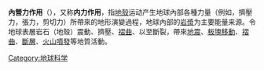 '''內營力作用'''（{{lang-en|'''endogenetic processes'''}}），又称'''内力作用'''，指[[地殼|地殼]]运动产生地球內部各種力量（例如，擠壓力，張力，剪切力）所帶來的地形演變過程，地球內部的[[岩漿|岩漿]]为主要能量来源。令地球表層岩石（地殼）震動、擠壓、[[褶曲|褶曲]]、以至斷裂，帶來[[地震|地震]]、[[板塊移動|板塊移動]]、[[褶曲|褶曲]]、[[斷層|斷層]]、[[火山噴發|火山噴發]]等地質活動。

{{geol-stub}}
[[Category:地球科学|Category:地球科学]]